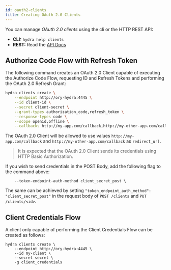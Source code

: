 ```yaml
---
id: oauth2-clients
title: Creating OAuth 2.0 Clients
---
```



You can manage _OAuth 2.0 clients_ using the cli or the HTTP REST API:

- **CLI:** `hydra help clients`
- **REST:** Read the [API Docs](https://www.ory.sh/hydra/docs/reference/api/)

## Authorize Code Flow with Refresh Token

The following command creates an OAuth 2.0 Client capable of executing the
Authorize Code Flow, requesting ID and Refresh Tokens and performing the OAuth
2.0 Refresh Grant:

```sh
hydra clients create \
    --endpoint http://ory-hydra:4445 \
    --id client-id \
    --secret client-secret \
    --grant-types authorization_code,refresh_token \
    --response-types code \
    --scope openid,offline \
    --callbacks http://my-app.com/callback,http://my-other-app.com/callback
```

The OAuth 2.0 Client will be allowed to use values `http://my-app.com/callback`
and `http://my-other-app.com/callback` as `redirect_url`.

> It is expected that the OAuth 2.0 Client sends its credentials using HTTP
> Basic Authorization.

If you wish to send credentials in the POST Body, add the following flag to the
command above:

```
    --token-endpoint-auth-method client_secret_post \
```

The same can be achieved by setting
`"token_endpoint_auth_method": "client_secret_post"` in the request body of
`POST /clients` and `PUT /clients/<id>`.

## Client Credentials Flow

A client only capable of performing the Client Credentials Flow can be created
as follows:

```
hydra clients create \
    --endpoint http://ory-hydra:4445 \
    --id my-client \
    --secret secret \
    -g client_credentials
```

